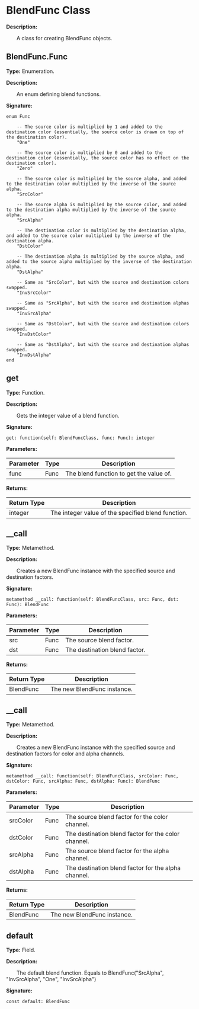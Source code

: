 
# BlendFunc Class

**Description:**

&emsp;&emsp;A class for creating BlendFunc objects.

## BlendFunc.Func

**Type:** Enumeration.

**Description:**

&emsp;&emsp;An enum defining blend functions.

**Signature:**
```tl
enum Func

	-- The source color is multiplied by 1 and added to the destination color (essentially, the source color is drawn on top of the destination color).
	"One"

	-- The source color is multiplied by 0 and added to the destination color (essentially, the source color has no effect on the destination color).
	"Zero"

	-- The source color is multiplied by the source alpha, and added to the destination color multiplied by the inverse of the source alpha.
	"SrcColor"

	-- The source alpha is multiplied by the source color, and added to the destination alpha multiplied by the inverse of the source alpha.
	"SrcAlpha"

	-- The destination color is multiplied by the destination alpha, and added to the source color multiplied by the inverse of the destination alpha.
	"DstColor"

	-- The destination alpha is multiplied by the source alpha, and added to the source alpha multiplied by the inverse of the destination alpha.
	"DstAlpha"

	-- Same as "SrcColor", but with the source and destination colors swapped.
	"InvSrcColor"

	-- Same as "SrcAlpha", but with the source and destination alphas swapped.
	"InvSrcAlpha"

	-- Same as "DstColor", but with the source and destination colors swapped.
	"InvDstColor"

	-- Same as "DstAlpha", but with the source and destination alphas swapped.
	"InvDstAlpha"
end
```

## get

**Type:** Function.

**Description:**

&emsp;&emsp;Gets the integer value of a blend function.

**Signature:**
```tl
get: function(self: BlendFuncClass, func: Func): integer
```

**Parameters:**

| Parameter | Type | Description |
| --- | --- | --- |
| func | Func | The blend function to get the value of. |

**Returns:**

| Return Type | Description |
| --- | --- |
| integer | The integer value of the specified blend function. |

## __call

**Type:** Metamethod.

**Description:**

&emsp;&emsp;Creates a new BlendFunc instance with the specified source and destination factors.

**Signature:**
```tl
metamethod __call: function(self: BlendFuncClass, src: Func, dst: Func): BlendFunc
```

**Parameters:**

| Parameter | Type | Description |
| --- | --- | --- |
| src | Func | The source blend factor. |
| dst | Func | The destination blend factor. |

**Returns:**

| Return Type | Description |
| --- | --- |
| BlendFunc | The new BlendFunc instance. |

## __call

**Type:** Metamethod.

**Description:**

&emsp;&emsp;Creates a new BlendFunc instance with the specified source and destination factors for color and alpha channels.

**Signature:**
```tl
metamethod __call: function(self: BlendFuncClass, srcColor: Func, dstColor: Func, srcAlpha: Func, dstAlpha: Func): BlendFunc
```

**Parameters:**

| Parameter | Type | Description |
| --- | --- | --- |
| srcColor | Func | The source blend factor for the color channel. |
| dstColor | Func | The destination blend factor for the color channel. |
| srcAlpha | Func | The source blend factor for the alpha channel. |
| dstAlpha | Func | The destination blend factor for the alpha channel. |

**Returns:**

| Return Type | Description |
| --- | --- |
| BlendFunc | The new BlendFunc instance. |

## default

**Type:** Field.

**Description:**

&emsp;&emsp;The default blend function.
Equals to BlendFunc("SrcAlpha", "InvSrcAlpha", "One", "InvSrcAlpha")

**Signature:**
```tl
const default: BlendFunc
```